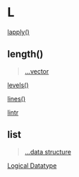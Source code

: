 # L {-}

[lapply()](https://linkedin-learning.pxf.io/apply)

## length() {-}

> [...vector](https://linkedin-learning.pxf.io/rwkly_vector)

[levels()](https://linkedin-learning.pxf.io/rweekly_factor)

[lines()](https://linkedin-learning.pxf.io/plot)

[lintr](https://linkedin-learning.pxf.io/rweekly_styleguides)

## list {-}

> [...data structure](https://linkedin-learning.pxf.io/rweekly_lists)

[Logical Datatype](https://linkedin-learning.pxf.io/rweekly_atomics)
